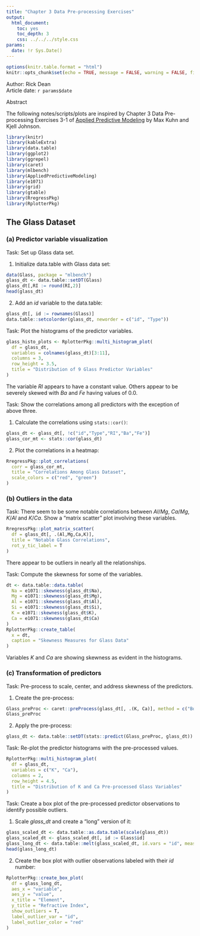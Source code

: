 ```yaml
---
title: "Chapter 3 Data Pre-processing Exercises"
output: 
  html_document:
    toc: yes
    toc_depth: 3
    css: ../../../style.css
params:
  date: !r Sys.Date()    
---
```


```r
options(knitr.table.format = "html")
knitr::opts_chunk$set(echo = TRUE, message = FALSE, warning = FALSE, fig.width = 12, fig.height = 8)
```

<div>Author: Rick Dean</div>
<div>Article date: `r params$date`</div>

<div class="abstract">
  <p class="abstract">Abstract</p>
The following notes/scripts/plots are inspired by Chapter 3 Data Pre-processing Exercises 3-1 of [Applied Predictive Modeling](http://appliedpredictivemodeling.com/) by Max Kuhn and Kjell Johnson.
</div>

```r
library(knitr)
library(kableExtra)
library(data.table)
library(ggplot2)
library(ggrepel)
library(caret)
library(mlbench)
library(AppliedPredictiveModeling)
library(e1071)
library(grid)
library(gtable)
library(RregressPkg)
library(RplotterPkg)
```

## The Glass Dataset

### (a) Predictor variable visualization

<div class="task">Task: Set up Glass data set. </div>

1. Initialize data.table with Glass data set:
```r
data(Glass, package = "mlbench")
glass_dt <- data.table::setDT(Glass)
glass_dt[,RI := round(RI,2)]
head(glass_dt)
```
2. Add an *id* variable to the data.table:
```r
glass_dt[, id := rownames(Glass)]
data.table::setcolorder(glass_dt, neworder = c("id", "Type"))
```

<div class="task">Task: Plot the histograms of the predictor variables. </div>

```r
glass_histo_plots <- RplotterPkg::multi_histogram_plot(
  df = glass_dt,
  variables = colnames(glass_dt)[3:11],
  columns = 3,
  row_height = 3.5,
  title = "Distribution of 9 Glass Predictor Variables"
)
```

The variable *RI* appears to have a constant value. Others appear to be severely skewed with *Ba* and *Fe* having values of 0.0.

<div class="task">Task: Show the correlations among all predictors with the exception of above three.</div>

1. Calculate the correlations using `stats::cor()`:
```r
glass_dt <- glass_dt[, !c("id","Type","RI","Ba","Fe")]
glass_cor_mt <- stats::cor(glass_dt)
```

2. Plot the correlations in a heatmap:
```r
RregressPkg::plot_correlations(
  corr = glass_cor_mt,
  title = "Correlations Among Glass Dataset",
  scale_colors = c("red", "green")
)
```

### (b) Outliers in the data

<div class="task">Task: There seem to be some notable correlations between *Al*/*Mg*, *Ca*/*Mg*, *K*/*Al* and *K*/*Ca*. Show a "matrix scatter" plot involving these variables.
```r
RregressPkg::plot_matrix_scatter(
  df = glass_dt[, .(Al,Mg,Ca,K)],
  title = "Notable Glass Correlations",
  rot_y_tic_label = T
)
```

There appear to be outliers in nearly all the relationships.

<div class="task">Task: Compute the skewness for some of the variables. </div>
```r
dt <- data.table::data.table(
  Na = e1071::skewness(glass_dt$Na),
  Mg = e1071::skewness(glass_dt$Mg),
  Al = e1071::skewness(glass_dt$Al),
  Si = e1071::skewness(glass_dt$Si),
  K = e1071::skewness(glass_dt$K),
  Ca = e1071::skewness(glass_dt$Ca)
)
RplotterPkg::create_table(
  x = dt,
  caption = "Skewness Measures for Glass Data"
)
```

Variables *K* and *Ca* are showing skewness as evident in the histograms.

### (c) Transformation of predictors

<div class="task">Task: Pre-process to scale, center, and address skewness of the predictors.</div>
1. Create the pre-process:

```r
Glass_preProc <- caret::preProcess(glass_dt[, .(K, Ca)], method = c("BoxCox", "center", "scale"))
Glass_preProc
```
2. Apply the pre-process:

```r
glass_dt <- data.table::setDT(stats::predict(Glass_preProc, glass_dt))
```

<div class="task">Task: Re-plot the predictor histograms with the pre-processed values. </div>
```r
RplotterPkg::multi_histogram_plot(
  df = glass_dt,
  variables = c("K", "Ca"),
  columns = 2,
  row_height = 4.5,
  title = "Distribution of K and Ca Pre-processed Glass Variables"
)
```

<div class="task">Task: Create a box plot of the pre-processed predictor observations to identify possible outliers. </div>

1. Scale *glass_dt* and create a "long" version of it:
```r
glass_scaled_dt <- data.table::as.data.table(scale(glass_dt))
glass_scaled_dt <- glass_scaled_dt[, id := Glass$id]
glass_long_dt <- data.table::melt(glass_scaled_dt, id.vars = "id", measure.vars = c("Na", "Mg", "Al", "Si", "K", "Ca"))
head(glass_long_dt)
```

2. Create the box plot with outlier observations labeled with their *id* number:
```r
RplotterPkg::create_box_plot(
  df = glass_long_dt,
  aes_x = "variable",
  aes_y = "value",
  x_title = "Element",
  y_title = "Refractive Index",
  show_outliers = T,
  label_outlier_var = "id",
  label_outlier_color = "red"
)
```

